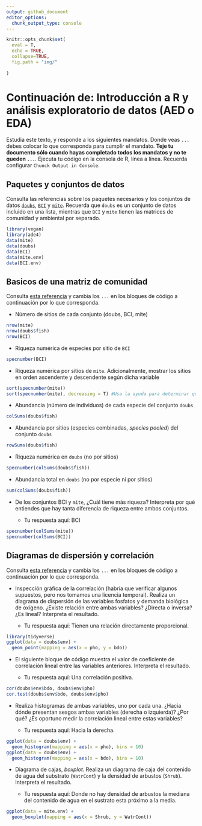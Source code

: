 ```yaml
---
output: github_document
editor_options: 
  chunk_output_type: console
---
```


```r
knitr::opts_chunk$set(
  eval = T,
  echo = TRUE,
  collapse=TRUE,
  fig.path = "img/"
  
)
```

# Continuación de: Introducción a R y análisis exploratorio de datos (AED o EDA)

Estudia este texto, y responde a los siguientes mandatos. Donde veas `...` debes colocar lo que corresponda para cumplir el mandato. **Teje tu documento sólo cuando hayas completado todos los mandatos y no te queden `...`**. Ejecuta tu código en la consola de R, línea a línea. Recuerda configurar `Chunck Output in Console`.

## Paquetes y conjuntos de datos

Consulta las referencias sobre los paquetes necesarios y los conjuntos de datos [`doubs`](https://github.com/biogeografia-201902/material-de-apoyo/blob/master/ref/introduccion-a-r.md#el-conjunto-de-datos-doubs), [`BCI`](https://github.com/biogeografia-201902/material-de-apoyo/blob/master/ref/introduccion-a-r.md#el-conjunto-de-datos-bci) y [`mite`](https://github.com/biogeografia-201902/material-de-apoyo/blob/master/ref/introduccion-a-r.md#el-conjunto-de-datos-mite). Recuerda que `doubs` es un conjunto de datos incluido en una lista, mientras que `BCI` y `mite` tienen las matrices de comunidad y ambiental por separado.

```r
library(vegan)
library(ade4)
data(mite)
data(doubs)
data(BCI)
data(mite.env)
data(BCI.env)
```

## Basicos de una matriz de comunidad

Consulta [esta referencia](https://github.com/biogeografia-201902/material-de-apoyo/blob/master/ref/introduccion-a-r.md#b%C3%A1sicos-de-una-matriz-de-comunidad) y cambia los `...` en los bloques de código a continuación por lo que corresponda.

* Número de sitios de cada conjunto (doubs, BCI, mite)

```r
nrow(mite)
nrow(doubs$fish)
nrow(BCI)
```

* Riqueza numérica de especies por sitio de `BCI`

```r
specnumber(BCI)
```

* Riqueza numérica por sitios de `mite`. Adicionalmente, mostrar los sitios en orden ascendente y descendente según dicha variable

```r
sort(specnumber(mite))
sort(specnumber(mite), decreasing = T) #Usa la ayuda para determinar qué argumento debes colocar aquí
```

* Abundancia (número de individuos) de cada especie del conjunto `doubs`

```r
colSums(doubs$fish)
```

* Abundancia por sitios (especies combinadas, *species pooled*) del conjunto `doubs`

```r
rowSums(doubs$fish)
```

* Riqueza numérica en `doubs` (no por sitios)

```r
specnumber(colSums(doubs$fish))
```

* Abundancia total en `doubs` (no por especie ni por sitios)

```r
sum(colSums(doubs$fish))
```

* De los conjuntos BCI y `mite`, ¿Cuál tiene más riqueza? Interpreta por qué entiendes que hay tanta diferencia de riqueza entre ambos conjuntos.

    * Tu respuesta aquí: BCI

```r
specnumber(colSums(mite))
specnumber(colSums(BCI))
```


## Diagramas de dispersión y correlación

Consulta [esta referencia](https://github.com/biogeografia-201902/material-de-apoyo/blob/master/ref/introduccion-a-r.md#diagrama-de-dispersi%C3%B3n) y cambia los `...` en los bloques de código a continuación por lo que corresponda.

* Inspección gráfica de la correlación (habría que verificar algunos supuestos, pero nos tomamos una licencia temporal). Realiza un diagrama de dispersión de las variables fosfatos y demanda biológica de oxígeno. ¿Existe relación entre ambas variables? ¿Directa o inversa? ¿Es lineal? Interpreta el resultado.

    * Tu respuesta aquí: Tienen una relación directamente proporcional.

```r
library(tidyverse)
ggplot(data = doubs$env) +
  geom_point(mapping = aes(x = pho, y = bdo))
```

* El siguiente bloque de código muestra el valor de coeficiente de correlación lineal entre las variables anteriores. Interpreta el resultado.

    * Tu respuesta aquí: Una correlación positiva.

```r
cor(doubs$env$bdo, doubs$env$pho)
cor.test(doubs$env$bdo, doubs$env$pho)
```

* Realiza histogramas de ambas variables, uno por cada una. ¿Hacia dónde presentan sesgos ambas variables (derecha o izquierda)? ¿Por qué? ¿Es oportuno medir la correlación lineal entre estas variables?

    * Tu respuesta aquí: Hacia la derecha. 

```r
ggplot(data = doubs$env) +
  geom_histogram(mapping = aes(x = pho), bins = 10)
ggplot(data = doubs$env) +
  geom_histogram(mapping = aes(x = bdo), bins = 10)
```

* Diagrama de cajas, *boxplot*. Realiza un diagrama de caja del contenido de agua del substrato (`WatrCont`) y la densidad de arbustos (`Shrub`). Interpreta el resultado.

    * Tu respuesta aquí: Donde no hay densidad de arbustos la mediana del contenido de agua en el sustrato esta próximo a la media.

```r
ggplot(data = mite.env) +
  geom_boxplot(mapping = aes(x = Shrub, y = WatrCont))
```

